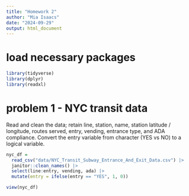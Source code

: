 ```yaml
---
title: "Homework 2"
author: "Mia Isaacs"
date: "2024-09-29"
output: html_document
---
```


# load necessary packages

```r
library(tidyverse)
library(dplyr)
library(readxl)
```

# problem 1 - NYC transit data

Read and clean the data; retain line, station, name, station latitude / longitude, routes served, entry, vending, entrance type, and ADA compliance. Convert the entry variable from character (YES vs NO) to a logical variable.

```r
nyc_df = 
  read_csv("data/NYC_Transit_Subway_Entrance_And_Exit_Data.csv") |> 
  janitor::clean_names() |> 
  select(line:entry, vending, ada) |> 
  mutate(entry = ifelse(entry == "YES", 1, 0))

view(nyc_df)
```
